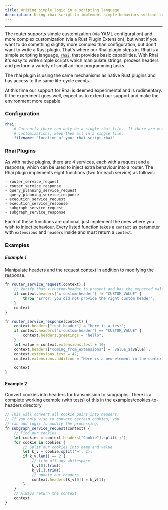 ```yaml
---
title: Writing simple logic in a scripting language
description: Using rhai script to implement simple behaviors without compiling a custom plugin
---
```



---

The router supports simple customization (via YAML configuration) and more complex customization (via a Rust Plugin Extension), but what if you want to do something slightly more complex than configuration, but don't want to write a Rust plugin. That's where our Rhai plugin steps in. Rhai is a simple scripting language, [`rhai`](http://rhai.rs), that provides basic capabilities. With Rhai it's easy to write simple scripts which manipulate strings, process headers and perform a variety of small ad-hoc programming tasks.

The rhai plugin is using the same mechanisms as native Rust plugins and has access to the same life-cycle events.

At this time our support for Rhai is deemed experimental and is rudimentary. If the experiment goes well, expect us to extend our support and make the environment more capable.

### Configuration

```yaml
rhai:
    # Currently there can only be a single rhai file.  If there are multiple
    # customizations, keep them all in a single file.
    filename: "location_of_your_rhai_script.rhai"
```

### Rhai Plugins

As with native plugins, there are 4 services, each with a request and a response, which can be used to inject extra behaviour into a router. The Rhai plugin implements eight functions (two for each service) as follows:

    - router_service_request
    - router_service_response
    - query_planning_service_request
    - query_planning_service_response
    - execution_service_request
    - execution_service_response
    - subgraph_service_request
    - subgraph_service_response

Each of these functions are optional, just implement the ones where you wish to inject behaviour. Every listed function takes a `context` as parameter with `extensions` and `headers` inside and must return a `context`.

### Examples

##### Example 1

Manipulate headers and the request context in addition to modifying the response.

```javascript
fn router_service_request(context) {
    // Verify that x-custom-header is present and has the expected value
    if context.headers["x-custom-header"] != "CUSTOM_VALUE" {
        throw "Error: you did not provide the right custom header";
    }
    context
}

fn router_service_response(context) {
    context.headers["test-header"] = "here is a test";
    if context.headers["x-custom-header"] == "CUSTOM_VALUE" {
        context.headers.greetings = "hello";
    }
    let value = context.extensions.test + 10;
    context.headers["coming_from_extensions"] = `value_${value}`;
    context.extensions.test = 42;
    context.extensions.addition = "Here is a new element in the context";

    context
}
```

#### Example 2

Convert cookies into headers for transmission to subgraphs. There is a complete working example (with tests) of this in the examples/cookies-to-headers directory.

```javascript
// This will convert all cookie pairs into headers.
// If you only wish to convert certain cookies, you
// can add logic to modify the processing.
fn subgraph_service_request(context) {
    // Find our cookies
    let cookies = context.headers["Cookie"].split(';');
    for cookie in cookies {
        // Split our cookies into name and value
        let k_v = cookie.split('=', 2);
        if k_v.len() == 2 {
            // trim off any whitespace
            k_v[0].trim();
            k_v[1].trim();
            // update our headers
            context.headers[k_v[0]] = k_v[1];
        }
    }
    // Always return the context 
    context
}
```
